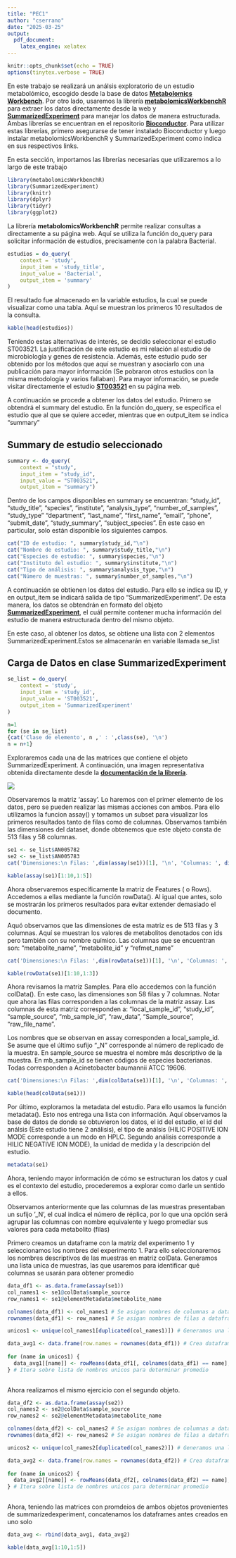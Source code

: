 ```yaml
---
title: "PEC1"
author: "cserrano"
date: "2025-03-25"
output:
  pdf_document:
    latex_engine: xelatex
---
```


```r
knitr::opts_chunk$set(echo = TRUE)
options(tinytex.verbose = TRUE)
```

En este trabajo se realizará un análsis exploratorio de un estudio metabolómico, escogido desde la base de datos **[Metabolomics Workbench](https://www.metabolomicsworkbench.org/)**. Por otro lado, usaremos la librería **[metabolomicsWorkbenchR](https://www.bioconductor.org/packages/release/bioc/html/metabolomicsWorkbenchR.html)** para extraer los datos directamente desde la web y **[SummarizedExperiment](https://www.bioconductor.org/packages/release/bioc/html/SummarizedExperiment.html)** para manejar los datos de manera estructurada. Ambas librerías se encuentran en el repositorio **[Bioconductor](https://www.bioconductor.org/install/)**. Para utilizar estas librerías, primero asegurarse de tener instalado Bioconductor y luego instalar metabolomicsWorkbenchR y SummarizedExperiment como indica en sus respectivos links.

En esta sección, importamos las librerías necesarias que utilizaremos a lo largo de este trabajo
```r
library(metabolomicsWorkbenchR)
library(SummarizedExperiment)
library(knitr)
library(dplyr)
library(tidyr)
library(ggplot2)
```

La librería **metabolomicsWorkbenchR** permite realizar consultas a directamente a su página web. Aquí se utiliza la función do_query para solicitar información de estudios, precisamente con la palabra Bacterial.
```r
estudios = do_query(
    context = 'study',
    input_item = 'study_title',
    input_value = 'Bacterial',
    output_item = 'summary'
)

```

El resultado fue almacenado en la variable estudios, la cual se puede visualizar como una tabla. Aquí se muestran los primeros 10 resultados de la consulta.
\tiny
```r
kable(head(estudios))
```
\normalsize


Teniendo estas alternativas de interés, se decidio seleccionar el estudio ST003521. La justificación de este estudio es mi relación al estudio de microbiología y genes de resistencia. Además, este estudio pudo ser obtenido por los métodos que aquí se muestran y asociarlo con una publicación para mayor información (Se pobraron otros estudios con la misma metodología y varios fallaban). Para mayor información, se puede visitar directamente el estudio **[ST003521](https://www.metabolomicsworkbench.org/data/DRCCMetadata.php?Mode=Study&StudyID=ST003521&StudyType=MS&ResultType=1)** en su página web.

A continuación se procede a obtener los datos del estudio. Primero se obtendrá el summary del estudio. En la función do_query, se especifíca el estudio que al que se quiere acceder, mientras que en output_item se indica "summary"


## Summary de estudio seleccionado
```r
summary <- do_query(
    context = "study",
    input_item = "study_id",
    input_value = "ST003521",
    output_item = "summary")

```

Dentro de los campos disponibles en summary se encuentran: "study_id", "study_title", "species", "institute", "analysis_type", "number_of_samples", "study_type"        "department", "last_name", "first_name", "email", "phone", "submit_date", "study_summary", "subject_species". En este caso en particular, solo están disponible los siguientes campos.

```r

cat("ID de estudio: ", summary$study_id,"\n")
cat("Nombre de estudio: ", summary$study_title,"\n")
cat("Especies de estudio: ", summary$species,"\n")
cat("Instituto del estudio: ", summary$institute,"\n")
cat("Tipo de análisis: ", summary$analysis_type,"\n")
cat("Número de muestras: ", summary$number_of_samples,"\n")

```
A continuación se obtienen los datos del estudio. Para ello se indica su ID, y en output_item se indicará salida de tipo "SummarizedExperiment". De esta manera, los datos se obtendrán en formato del objeto **[SummarizedExperiment](https://www.bioconductor.org/packages/devel/bioc/vignettes/SummarizedExperiment/inst/doc/SummarizedExperiment.html)**, el cuál permite contener mucha información del estudio de manera estructurada dentro del mismo objeto.

En este caso, al obtener los datos, se obtiene una lista con 2 elementos SummarizedExperiment.Estos se almacenarán en variable llamada se_list


## Carga de Datos en clase SummarizedExperiment
```r
se_list = do_query(
    context = 'study',
    input_item = 'study_id',
    input_value = 'ST003521',
    output_item = 'SummarizedExperiment'
)

```

```r
n=1
for (se in se_list) 
{cat('Clase de elemento', n ,' : ',class(se), '\n')
n = n+1}
```

Exploraremos cada una de las matrices que contiene el objeto SummarizedExperiment. A continuación, una imagen representativa obtenida directamente desde la **[documentación de la librería](https://www.bioconductor.org/packages/devel/bioc/vignettes/SummarizedExperiment/inst/doc/SummarizedExperiment.html)**. 

![](SummarizedExperiment-esquema.png){width=width height=height}


Observaremos la matriz 'assay'. Lo haremos con el primer elemento de los datos, pero se pueden realizar las mismas acciones con ambos. Para ello utilizamos la funcion assay() y tomamos un subset para visualizar los primeros resultados tanto de filas como de columnas.
Observamos también las dimensiones del dataset, donde obtenemos que este objeto consta de 513 filas y 58 columnas.


```r

se1 <- se_list$AN005782
se2 <- se_list$AN005783
cat('Dimensiones:\n Filas: ',dim(assay(se1))[1], '\n', 'Columnas: ', dim(assay(se1))[2])
```
\tiny
```r
kable(assay(se1)[1:10,1:5])
```
\normalsize


Ahora observaremos específicamente la matriz de Features ( o Rows). Accedemos a ellas mediante la función rowData(). Al igual que antes, solo se mostrarán los primeros resultados para evitar extender demasiado el documento.

Aquó observamos que las dimensiones de esta matriz es de 513 filas y 3 columnas. Aquí se muestran los valores de metabolitos denotados con ids pero también con su nombre químico. Las columnas que se encuentran son: "metabolite_name", "metabolite_id" y "refmet_name"


```r
cat('Dimensiones:\n Filas: ',dim(rowData(se1))[1], '\n', 'Columnas: ', dim(rowData(se1))[2])
```

\tiny
```r
kable(rowData(se1)[1:10,1:3])
```
\normalsize


Ahora revisamos la matriz Samples. Para ello accedemos con la función colData(). En este caso, las dimensiones son 58 filas y 7 columnas. Notar que ahora las filas corresponden a las columnas de la matriz assay. Las columnas de esta matriz corresponden a: "local_sample_id", "study_id",	"sample_source",	"mb_sample_id",	"raw_data",	"Sample_source",	"raw_file_name".

Los nombres que se observan en assay corresponden a local_sample_id. Se asume que el último sufijo "_N" corresponde al número de replicado de la muestra.
En sample_source se muestra el nombre más descriptivo de la muestra.  En mb_sample_id se tienen códigos de especies bacterianas. Todas corresponden a Acinetobacter baumannii ATCC 19606.


```r
cat('Dimensiones:\n Filas: ',dim(colData(se1))[1], '\n', 'Columnas: ', dim(colData(se1))[2])
```

\tiny
```r
kable(head(colData(se1)))
```
\normalsize


Por último, exploramos la metadata del estudio. Para ello usamos la función metadata(). Esto nos entrega una lista con información.
Aquí observamos la base de datos de donde se obtuvieron los datos, el id del estudio, el id del análsis (Este estudio tiene 2 análisis), el tipo de análsis (HILIC POSITIVE ION MODE corresponde a un modo en HPLC. Segundo análisis corresponde a HILIC NEGATIVE ION MODE), la unidad de medida y la descripción del estudio.


```r
metadata(se1)
```

Ahora, teniendo mayor información de cómo se estructuran los datos y cual es el contexto del estudio, procederemos a explorar como darle un sentido a ellos. 

Observamos anteriormente que las columnas de las muestras presentaban un sufijo '_N', el cual indica el número de réplica, por lo que una opción será agrupar las columnas con nombre equivalente y luego promediar sus valores para cada metabolito (filas)

Primero creamos un dataframe con la matriz del experimento 1 y seleccionamos los nombres del experimento 1. Para ello seleccionaremos los nombres descriptivos de las muestras en matriz colData. Generamos una lista unica de muestras, las que usaremos para identificar qué columnas se usarán para obtener promedio

```r
data_df1 <- as.data.frame(assay(se1))
col_names1 <- se1@colData$sample_source
row_names1 <- se1@elementMetadata$metabolite_name

colnames(data_df1) <- col_names1 # Se asigan nombres de columnas a dataframe
rownames(data_df1) <- row_names1 # Se asigan nombres de filas a dataframe

unicos1 <- unique(col_names1[duplicated(col_names1)]) # Generamos una lista unica de nombres de columnas

data_avg1 <- data.frame(row.names = rownames(data_df1)) # Crea dataframe vacío con largo de filas
  
for (name in unicos1) {
  data_avg1[[name]] <- rowMeans(data_df1[, colnames(data_df1) == name], na.rm = TRUE)
} # Itera sobre lista de nombres unicos para determinar promedio
  
```

Ahora realizamos el mismo ejercicio con el segundo objeto.

```r
data_df2 <- as.data.frame(assay(se2))
col_names2 <- se2@colData$sample_source
row_names2 <- se2@elementMetadata$metabolite_name

colnames(data_df2) <- col_names2 # Se asigan nombres de columnas a dataframe
rownames(data_df2) <- row_names2 # Se asigan nombres de filas a dataframe

unicos2 <- unique(col_names2[duplicated(col_names2)]) # Generamos una lista unica de nombres de columnas

data_avg2 <- data.frame(row.names = rownames(data_df2)) # Crea dataframe vacío con largo de filas
  
for (name in unicos2) {
  data_avg2[[name]] <- rowMeans(data_df2[, colnames(data_df2) == name], na.rm = TRUE)
} # Itera sobre lista de nombres unicos para determinar promedio
  
```

Ahora, teniendo las matrices con promdeios de ambos objetos provenientes de summarizedexperiment, concatenamos los dataframes antes creados en uno solo


```r
data_avg <- rbind(data_avg1, data_avg2)
```

\tiny 
```r
kable(data_avg[1:10,1:5])
```
\normalsize







